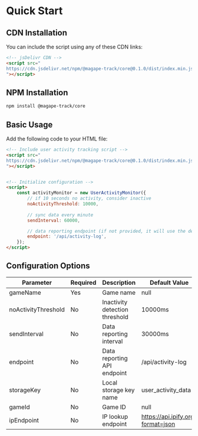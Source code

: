 # Quick Start

## CDN Installation

You can include the script using any of these CDN links:

```html
<!-- jsDelivr CDN -->
<script src="
https://cdn.jsdelivr.net/npm/@magape-track/core@0.1.0/dist/index.min.js
"></script>

```

## NPM Installation

```bash
npm install @magape-track/core
```

## Basic Usage

Add the following code to your HTML file:

```html
<!-- Include user activity tracking script -->
<script src="
https://cdn.jsdelivr.net/npm/@magape-track/core@0.1.0/dist/index.min.js
"></script>


<!-- Initialize configuration -->
<script>
    const activityMonitor = new UserActivityMonitor({
        // if 10 seconds no activity, consider inactive
        noActivityThreshold: 10000,
        
        // sync data every minute
        sendInterval: 60000,

        // data reporting endpoint (if not provided, it will use the default endpoint to magape)
        endpoint: '/api/activity-log',
    });
</script>
```

## Configuration Options

| Parameter | Required | Description | Default Value |
|-----------|----------|-------------|---------------|
| gameName | Yes | Game name | null |
| noActivityThreshold | No | Inactivity detection threshold | 10000ms |
| sendInterval | No | Data reporting interval | 30000ms |
| endpoint | No | Data reporting API endpoint | /api/activity-log |
| storageKey | No | Local storage key name | user_activity_data |
| gameId | No | Game ID | null |
| ipEndpoint | No | IP lookup endpoint | https://api.ipify.org?format=json |